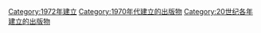{{Cat topic in year| topic=建立的出版物| year=1972}}

[[Category:1972年建立|Category:1972年建立]]
[[Category:1970年代建立的出版物|Category:1970年代建立的出版物]]
[[Category:20世纪各年建立的出版物|Category:20世纪各年建立的出版物]]